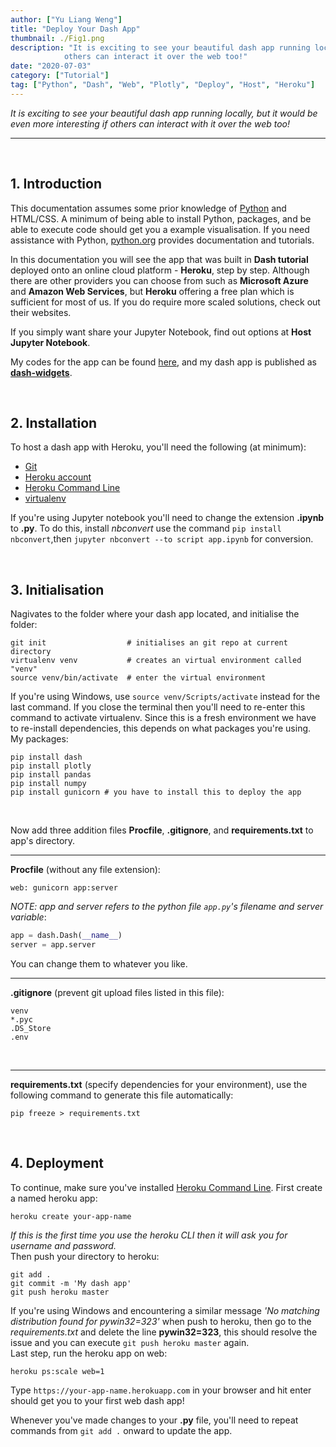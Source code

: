 ```yaml
---
author: ["Yu Liang Weng"]
title: "Deploy Your Dash App"
thumbnail: ./Fig1.png
description: "It is exciting to see your beautiful dash app running locally, but it would be even more interesting if 
            others can interact it over the web too!"
date: "2020-07-03"
category: ["Tutorial"]
tag: ["Python", "Dash", "Web", "Plotly", "Deploy", "Host", "Heroku"]
---
```


*It is exciting to see your beautiful dash app running locally, but it would be even more interesting if 
    others can interact with it over the web too!*  

---

<br />

## 1. Introduction
This documentation assumes some prior knowledge of [Python](https://www.python.org/) and HTML/CSS. A minimum of being able to install Python, packages, and be able to execute code should 
get you a example visualisation. If you need assistance with Python, [python.org](https://docs.python.org/3/tutorial/index.html) provides documentation and tutorials.

In this documentation you will see the app that was built in **<Link to="/blog/12/06/2020/dash_tutorial_2">Dash tutorial</Link>** 
deployed onto an online cloud platform - **Heroku**, step by step. Although there are other providers you can choose from
such as **Microsoft Azure** and **Amazon Web Services**, but **Heroku** offering a free plan which is sufficient for most of us. 
If you do require more scaled solutions, check out their websites. 

If you simply want share your Jupyter Notebook, find out options 
at **<Link to="/blog/24/06/2020/host_jupyter_notebook">Host Jupyter Notebook</Link>**. 

My codes for the app can be found [here](https://github.com/yld-weng/dash_widgets), 
and my dash app is published as **[dash-widgets](https://dash-widgets.herokuapp.com)**.

<br />

## 2. Installation
To host a dash app with Heroku, you'll need the following (at minimum):
 - [Git](https://git-scm.com/)
 - [Heroku account](https://signup.heroku.com/)
 - [Heroku Command Line](https://devcenter.heroku.com/categories/command-line)
 - [virtualenv](https://pypi.org/project/virtualenv/)

If you're using Jupyter notebook you'll need to change the extension **.ipynb** to **.py**. To do this, install 
*nbconvert* use the command `pip install nbconvert`,then `jupyter nbconvert --to script app.ipynb` 
for conversion. 

<br />

## 3. Initialisation
Nagivates to the folder where your dash app located, and initialise the folder:
```shell
git init                  # initialises an git repo at current directory
virtualenv venv           # creates an virtual environment called "venv"
source venv/bin/activate  # enter the virtual environment
```
If you're using Windows, use `source venv/Scripts/activate` instead for the last command. If you close the 
terminal then you'll need to re-enter this command to activate virtualenv. Since this is a fresh environment 
we have to re-install dependencies, this depends on what packages you're using. My packages: 
```shell
pip install dash
pip install plotly
pip install pandas
pip install numpy
pip install gunicorn # you have to install this to deploy the app
```

<br />  

Now add three addition files **Procfile**, **.gitignore**, and **requirements.txt** to app's directory.  

---

**Procfile** (without any file extension):
```procfile
web: gunicorn app:server
```
*NOTE: app and server refers to the python file `app.py`'s filename and server variable*:
```python
app = dash.Dash(__name__)
server = app.server
```
You can change them to whatever you like.

---

**.gitignore** (prevent git upload files listed in this file):
```git
venv
*.pyc
.DS_Store
.env
```

<br />

---

**requirements.txt** (specify dependencies for your environment), use the following command to generate this file 
automatically:
```shell
pip freeze > requirements.txt
```

<br />

## 4. Deployment
To continue, make sure you've installed [Heroku Command Line](https://devcenter.heroku.com/categories/command-line). 
First create a named heroku app:
```shell
heroku create your-app-name
```
*If this is the first time you use the heroku CLI then it will ask you for username and password.*  
Then push your directory to heroku:
```shell
git add .
git commit -m 'My dash app'
git push heroku master
```
If you're using Windows and encountering a similar message *'No matching distribution found for pywin32=323'* 
when push to heroku, then go to the *requirements.txt* and delete the line **pywin32=323**, this should 
resolve the issue and you can execute `git push heroku master` again.  
Last step, run the heroku app on web:
```shell
heroku ps:scale web=1
```
Type `https://your-app-name.herokuapp.com` in your browser and hit enter should get you to your first web 
dash app!  
  
Whenever you've made changes to your **.py** file, you'll need to repeat commands from `git add .` onward to 
update the app.





